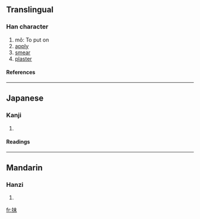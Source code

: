 ==Translingual==

===Han character===
{{Han char|rn=64|rad=手|as=05|sn=8|four=|canj=手十木 (QJD)}}
# mǒ: To put on
# [[apply]]
# [[smear]]
# [[plaster]]

====References====
{{Han ref|kx=0424.050|dkj=11927|dj=0772.010|hdz=31848.010|uh=62BA|ud=25274}}

----
==Japanese==

===Kanji===
{{ja-kanji|grade=|rs=手05}}
# {{defn|Japanese}} 

====Readings====
{{ja-readings|on=[[ばい]] (bai), [[め]] (me), [[まい]] (mai)|kun=[[さぐる]] (saguru)}}

----
==Mandarin==

===Hanzi===
{{cmn-hanzi|pin=[[chēn]] (chen1), [[mǒ]] (mo3), [[shēn]] (shen1)|wg=ch'en<sup>1</sup>, mo<sup>3</sup>, shen<sup>1</sup>}}
# {{defn|Mandarin}}

[[fr:抺]]